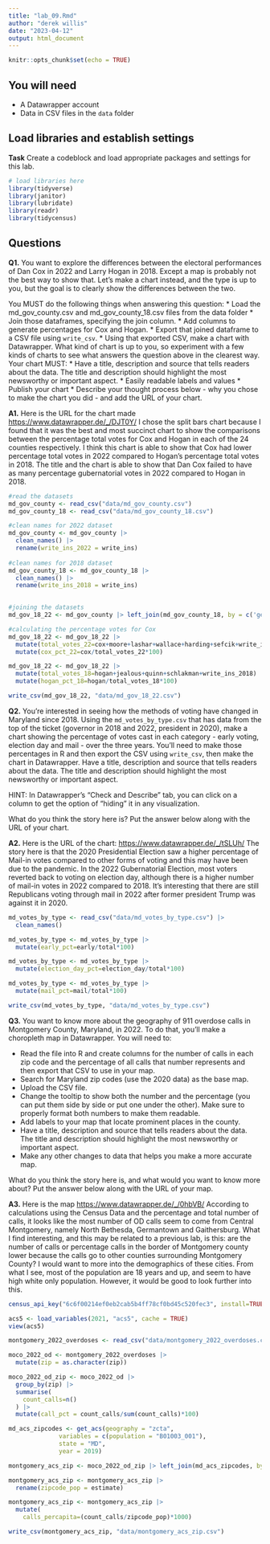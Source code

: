 ```yaml
---
title: "lab_09.Rmd"
author: "derek willis"
date: "2023-04-12"
output: html_document
---
```


```r
knitr::opts_chunk$set(echo = TRUE)
```

## You will need

-   A Datawrapper account
-   Data in CSV files in the `data` folder

## Load libraries and establish settings

**Task** Create a codeblock and load appropriate packages and settings for this lab.

```r
# load libraries here
library(tidyverse)
library(janitor)
library(lubridate)
library(readr)
library(tidycensus)
```

## Questions

**Q1.** You want to explore the differences between the electoral performances of Dan Cox in 2022 and Larry Hogan in 2018. Except a map is probably not the best way to show that. Let's make a chart instead, and the type is up to you, but the goal is to clearly show the differences between the two.

You MUST do the following things when answering this question: \* Load the md_gov_county.csv and md_gov_county_18.csv files from the data folder \* Join those dataframes, specifying the join column. \* Add columns to generate percentages for Cox and Hogan. \* Export that joined dataframe to a CSV file using `write_csv`. \* Using that exported CSV, make a chart with Datawrapper. What kind of chart is up to you, so experiment with a few kinds of charts to see what answers the question above in the clearest way. Your chart MUST: \* Have a title, description and source that tells readers about the data. The title and description should highlight the most newsworthy or important aspect. \* Easily readable labels and values \* Publish your chart \* Describe your thought process below - why you chose to make the chart you did - and add the URL of your chart.

**A1.** Here is the URL for the chart made <https://www.datawrapper.de/_/DJT0Y/>
I chose the split bars chart because I found that it was the best and most succinct chart to show the comparisons between the percentage total votes for Cox and Hogan in each of the 24 counties respectively. I think this chart is able to show that Cox had lower percentage total votes in 2022 compared to Hogan's percentage total votes in 2018. The title and the chart is able to show that Dan Cox failed to have as many percentage gubernatorial votes in 2022 compared to Hogan in 2018.

```r
#read the datasets
md_gov_county <- read_csv("data/md_gov_county.csv")
md_gov_county_18 <- read_csv("data/md_gov_county_18.csv")

#clean names for 2022 dataset
md_gov_county <- md_gov_county |> 
  clean_names() |> 
  rename(write_ins_2022 = write_ins)
  
#clean names for 2018 dataset
md_gov_county_18 <- md_gov_county_18 |> 
  clean_names() |> 
  rename(write_ins_2018 = write_ins)
  
```
```r
#joining the datasets
md_gov_18_22 <- md_gov_county |> left_join(md_gov_county_18, by = c('geoid'='geoid', 'county'='county')) 

#calculating the percentage votes for Cox
md_gov_18_22 <- md_gov_18_22 |> 
  mutate(total_votes_22=cox+moore+lashar+wallace+harding+sefcik+write_ins_2022) |> 
  mutate(cox_pct_22=cox/total_votes_22*100)

md_gov_18_22 <- md_gov_18_22 |> 
  mutate(total_votes_18=hogan+jealous+quinn+schlakman+write_ins_2018) |> 
  mutate(hogan_pct_18=hogan/total_votes_18*100)

write_csv(md_gov_18_22, "data/md_gov_18_22.csv")
```
**Q2.** You're interested in seeing how the methods of voting have changed in Maryland since 2018. Using the `md_votes_by_type.csv` that has data from the top of the ticket (governor in 2018 and 2022, president in 2020), make a chart showing the percentage of votes cast in each category - early voting, election day and mail - over the three years. You'll need to make those percentages in R and then export the CSV using `write_csv`, then make the chart in Datawrapper. Have a title, description and source that tells readers about the data. The title and description should highlight the most newsworthy or important aspect.

HINT: In Datawrapper's "Check and Describe" tab, you can click on a column to get the option of "hiding" it in any visualization.

What do you think the story here is? Put the answer below along with the URL of your chart.

**A2.** Here is the URL of the chart: <https://www.datawrapper.de/_/tSLUh/>
The story here is that the 2020 Presidential Election saw a higher percentage of Mail-in votes compared to other forms of voting and this may have been due to the pandemic. In the 2022 Gubernatorial Election, most voters reverted back to voting on election day, although there is a higher number of mail-in votes in 2022 compared to 2018. It's interesting that there are still Republicans voting through mail in 2022 after former president Trump was against it in 2020.

```r
md_votes_by_type <- read_csv("data/md_votes_by_type.csv") |> 
  clean_names()

md_votes_by_type <- md_votes_by_type |> 
  mutate(early_pct=early/total*100)

md_votes_by_type <- md_votes_by_type |> 
  mutate(election_day_pct=election_day/total*100)

md_votes_by_type <- md_votes_by_type |> 
  mutate(mail_pct=mail/total*100)

write_csv(md_votes_by_type, "data/md_votes_by_type.csv")
```

**Q3.** You want to know more about the geography of 911 overdose calls in Montgomery County, Maryland, in 2022. To do that, you'll make a choropleth map in Datawrapper. You will need to:

-   Read the file into R and create columns for the number of calls in each zip code and the percentage of all calls that number represents and then export that CSV to use in your map.
-   Search for Maryland zip codes (use the 2020 data) as the base map.
-   Upload the CSV file.
-   Change the tooltip to show both the number and the percentage (you can put them side by side or put one under the other). Make sure to properly format both numbers to make them readable.
-   Add labels to your map that locate prominent places in the county.
-   Have a title, description and source that tells readers about the data. The title and description should highlight the most newsworthy or important aspect.
-   Make any other changes to data that helps you make a more accurate map.

What do you think the story here is, and what would you want to know more about? Put the answer below along with the URL of your map.

**A3.** Here is the map <https://www.datawrapper.de/_/0hbVB/>
According to calculations using the Census Data and the percentage and total number of calls, it looks like the most number of OD calls seem to come from Central Montgomery, namely North Bethesda, Germantown and Gaithersburg. What I find interesting, and this may be related to a previous lab, is this: are the number of calls or percentage calls in the border of Montgomery county lower because the calls go to other counties surrounding Montgomery County? I would want to more into the demographics of these cities. From what I see, most of the population are 18 years and up, and seem to have high white only population. However, it would be good to look further into this. 
```r
census_api_key("6c6f00214ef0eb2cab5b4ff78cf0bd45c520fec3", install=TRUE, overwrite=TRUE)
```

```r
acs5 <- load_variables(2021, "acs5", cache = TRUE) 
view(acs5)
```

```r
montgomery_2022_overdoses <- read_csv("data/montgomery_2022_overdoses.csv")

moco_2022_od <- montgomery_2022_overdoses |> 
  mutate(zip = as.character(zip))

moco_2022_od_zip <- moco_2022_od |> 
  group_by(zip) |> 
  summarise(
    count_calls=n()
  ) |> 
  mutate(call_pct = count_calls/sum(count_calls)*100)

md_acs_zipcodes <- get_acs(geography = "zcta",
              variables = c(population = "B01003_001"),
              state = "MD",
              year = 2019) 

montgomery_acs_zip <- moco_2022_od_zip |> left_join(md_acs_zipcodes, by = c('zip'='GEOID')) 

montgomery_acs_zip <- montgomery_acs_zip |> 
  rename(zipcode_pop = estimate)

montgomery_acs_zip <- montgomery_acs_zip |> 
  mutate(
    calls_percapita=(count_calls/zipcode_pop)*1000)

write_csv(montgomery_acs_zip, "data/montgomery_acs_zip.csv")
```
